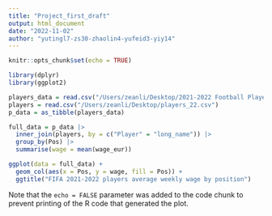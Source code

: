 ```yaml
---
title: "Project_first_draft"
output: html_document
date: "2022-11-02"
author: "yutingl7-zs30-zhaolin4-yufeid3-yiy14"
---
```


```r
knitr::opts_chunk$set(echo = TRUE)
```


```r
library(dplyr)
library(ggplot2)
```

```r
players_data = read.csv("/Users/zeanli/Desktop/2021-2022 Football Player Stats.csv", sep = ";")
players = read.csv("/Users/zeanli/Desktop/players_22.csv")
p_data = as_tibble(players_data)

full_data = p_data |> 
  inner_join(players, by = c("Player" = "long_name")) |> 
  group_by(Pos) |> 
  summarise(wage = mean(wage_eur))

ggplot(data = full_data) +
  geom_col(aes(x = Pos, y = wage, fill = Pos)) +
  ggtitle("FIFA 2021-2022 players average weekly wage by position")


```

Note that the `echo = FALSE` parameter was added to the code chunk to prevent printing of the R code that generated the plot.
